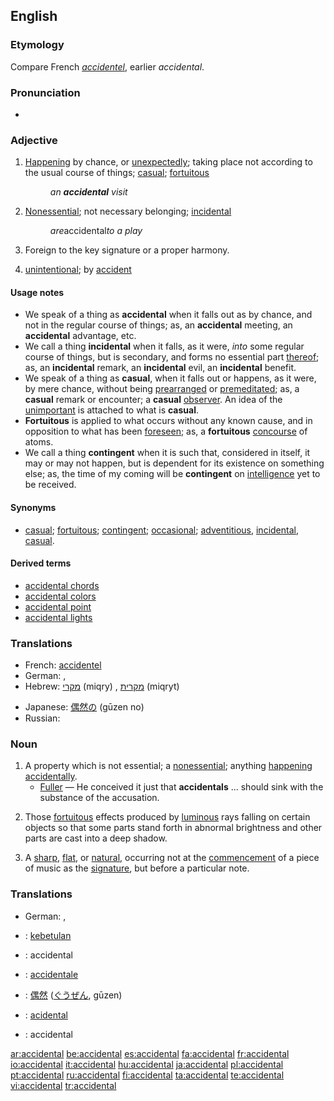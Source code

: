 ==English==

===Etymology===
Compare French ''[[accidentel]]'', earlier ''accidental''.

===Pronunciation===
*{{audio|en-us-accidental.ogg|Audio (US)}}

===Adjective===
{{en-adj}}

# [[happening|Happening]] by chance, or [[unexpectedly]]; taking place not according to the usual course of things; [[casual]]; [[fortuitous]]
#: ''an '''accidental''' visit''
# [[nonessential|Nonessential]]; not necessary belonging; [[incidental]]
#: ''are ''accidental'' to a play''
# {{music}} Foreign to the key signature or a proper harmony.
# [[unintentional]]; by [[accident]]

====Usage notes====
*We speak of a thing as '''accidental''' when it falls out as by chance, and not in the regular course of things; as, an '''accidental''' meeting, an '''accidental''' advantage, etc.
*We call a thing '''incidental''' when it falls, as it were, ''into'' some regular course of things, but is secondary, and forms no essential part [[thereof]]; as, an '''incidental''' remark, an '''incidental''' evil, an '''incidental''' benefit.
*We speak of a thing as '''casual''', when it falls out or happens, as it were, by mere chance, without being [[prearranged]] or [[premeditated]]; as, a '''casual''' remark or encounter; a '''casual''' [[observer]]. An idea of the [[unimportant]] is attached to what is '''casual'''.
*'''Fortuitous''' is applied to what occurs without any known cause, and in opposition to what has been [[foreseen]]; as, a '''fortuitous''' [[concourse]] of atoms.
*We call a thing '''contingent''' when it is such that, considered in itself, it may or may not happen, but is dependent for its existence on something else; as, the time of my coming will be '''contingent''' on [[intelligence]] yet to be received.

====Synonyms====
*[[casual]]; [[fortuitous]]; [[contingent]]; [[occasional]]; [[adventitious]], [[incidental]], [[casual]].

====Derived terms====
{{rfc|create separate entries}}
*[[accidental chords]] <!-- ''(Music):'' those which contain one or more tones foreign to their proper harmony -->
*[[accidental colors]] <!-- ''(Optics):'' colors [[depending]] on the [[hypersensibility]] of the [[retina]] of the eye for [[complementary]] colors. They are [[purely]] [[subjective]] sensations of color which often result from the [[contemplation]] of [[actually]] colored bodies -->
* [[accidental point]] <!-- ''(Perspective):'' the point in which a right line, drawn from the eye, parallel to a given right line, cuts the [[perspective]] plane; so called to distinguish it from the principal point, or point of view, where a line drawn from the eye perpendicular to the perspective plane meets this plane -->
* [[accidental lights]] <!-- ''(Painting):'' secondary lights; effects of light other than ordinary [[daylight]], such as the rays of the sun [[darting]] through a cloud, or between the leaves of trees; the effect of [[moonlight]], [[candlelight]], or burning bodies - [[Fairholt]] -->

===Translations===
{{trans-top|happening by chance}}
*French: [[accidentel]]
* German: {{t+|de|versehentlich}}, {{t+|de|zufällig}}
*Hebrew: [[מקרי]] (miqry) {{m}}, [[מקרית]] (miqryt) {{f}}
{{trans-mid}}
*Japanese: [[偶然の]] (gūzen no)
*Russian: {{t|ru|случайный|sc=Cyrl|tr=slučájnyj}}
{{trans-bottom}}

===Noun===
{{en-noun}}

# A property which is not essential; a [[nonessential]]; anything [[happening]] [[accidentally]].
#*[[Fuller]] — He conceived it just that '''accidentals''' ... should sink with the substance of the accusation.
# {{context|in plural|painting}} Those [[fortuitous]] effects produced by [[luminous]] rays falling on certain objects so that some parts stand forth in abnormal brightness and other parts are cast into a deep shadow.
# {{music}} A [[sharp]], [[flat]], or [[natural]], occurring not at the [[commencement]] of a piece of music as the [[signature]], but before a particular note.

===Translations===
{{trans-top|a property which is not essential}}
* German: {{t+|de|Zufall|m}}, {{t+|de|Versehen|n}}
{{trans-mid}}
{{trans-bottom}}

{{trans-top|(in plural, painting)}}
{{trans-mid}}
{{trans-bottom}}

{{trans-top|(music)}}
{{trans-mid}}
{{trans-bottom}}

{{checktrans-top}}
*{{ttbc|Indonesian}}: [[kebetulan]]
*{{ttbc|Interlingua}}: accidental
*{{ttbc|Italian}}: [[accidentale]]
*{{ttbc|Japanese}}: [[偶然]] ([[ぐうぜん]], gūzen)
*{{ttbc|Portuguese}}: [[acidental]]
*{{ttbc|Spanish}}: accidental
{{checktrans-bottom}}

[[ar:accidental]]
[[be:accidental]]
[[es:accidental]]
[[fa:accidental]]
[[fr:accidental]]
[[io:accidental]]
[[it:accidental]]
[[hu:accidental]]
[[ja:accidental]]
[[pl:accidental]]
[[pt:accidental]]
[[ru:accidental]]
[[fi:accidental]]
[[ta:accidental]]
[[te:accidental]]
[[vi:accidental]]
[[tr:accidental]]